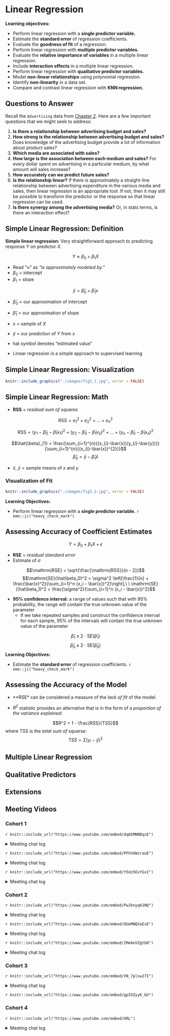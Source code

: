 # Linear Regression {#linear}

**Learning objectives:**

- Perform linear regression with a **single predictor variable.**
- Estimate the **standard error** of regression coefficients.
- Evaluate the **goodness of fit** of a regression.
- Perform linear regression with **multiple predictor variables.**
- Evaluate the **relative importance of variables** in a multiple linear regression.
- Include **interaction effects** in a multiple linear regression.
- Perform linear regression with **qualitative predictor variables.**
- Model **non-linear relationships** using polynomial regression.
- Identify **non-linearity** in a data set.
- Compare and contrast linear regression with **KNN regression.**

## Questions to Answer

Recall the `Advertising` data from [Chapter 2](#learning). Here are a few important questions that we might seek to address:

1. **Is there a relationship between advertising budget and sales?**
2. **How strong is the relationship between advertising budget and sales?** Does knowledge of the advertising budget provide a lot of information about product sales?
3. **Which media are associated with sales?**
4. **How large is the association between each medium and sales?** For every dollar spent on advertising in a particular medium, by what amount will sales increase? 
5. **How accurately can we predict future sales?**
6. **Is the relationship linear?** If there is approximately a straight-line relationship between advertising expenditure in the various media and sales, then linear regression is an appropriate tool. If not, then it may still be possible to transform the predictor or the response so that linear regression can be used.
7. **Is there synergy among the advertising media?** Or, in stats terms, is there an interaction effect?

## Simple Linear Regression: Definition

**Simple linear regression:** Very straightforward approach to predicting response $Y$ on predictor $X$.

$$Y \approx \beta_{0} + \beta_{1}X$$

- Read "$\approx$" as *"is approximately modeled by."*
- $\beta_{0}$ = intercept
- $\beta_{1}$ = slope

$$\hat{y} = \hat{\beta}_{0} + \hat{\beta}_{1}x$$

- $\hat{\beta}_{0}$ = our approximation of intercept
- $\hat{\beta}_{1}$ = our approximation of slope
- $x$ = sample of $X$
- $\hat{y}$ = our prediction of $Y$ from $x$
- hat symbol denotes "estimated value" 

- Linear regression is a simple approach to supervised learning

## Simple Linear Regression: Visualization

```r

knitr::include_graphics("./images/fig3_1.jpg", error = FALSE)
```

## Simple Linear Regression: Math

- **RSS** = *residual sum of squares*

$$\mathrm{RSS} = e^{2}_{1} + e^{2}_{2} + \ldots + e^{2}_{n}$$

$$\mathrm{RSS} = (y_{1} - \hat{\beta}_{0} - \hat{\beta}_{1}x_{1})^{2} + (y_{2} - \hat{\beta}_{0} - \hat{\beta}_{1}x_{2})^{2} + \ldots + (y_{n} - \hat{\beta}_{0} - \hat{\beta}_{1}x_{n})^{2}$$

$$\hat{\beta}_{1} = \frac{\sum_{i=1}^{n}{(x_{i}-\bar{x})(y_{i}-\bar{y})}}{\sum_{i=1}^{n}{(x_{i}-\bar{x})^{2}}}$$
$$\hat{\beta}_{0} = \bar{y} - \hat{\beta}_{1}\bar{x}$$

- $\bar{x}$, $\bar{y}$ = sample means of $x$ and $y$

### Visualization of Fit

```r

knitr::include_graphics("./images/fig3_2.jpg", error = FALSE)
```

**Learning Objectives:**

- Perform linear regression with a **single predictor variable.** `r emo::ji("heavy_check_mark")`

## Assessing Accuracy of Coefficient Estimates

$$Y = \beta_{0} + \beta_{1}X + \epsilon$$

- **RSE** = *residual standard error*
- Estimate of $\sigma$

$$\mathrm{RSE} = \sqrt{\frac{\mathrm{RSS}}{n - 2}}$$
$$\mathrm{SE}(\hat\beta_0)^2 = \sigma^2 \left[\frac{1}{n} + \frac{\bar{x}^2}{\sum_{i=1}^n (x_i - \bar{x})^2}\right],\ \ \mathrm{SE}(\hat\beta_1)^2 = \frac{\sigma^2}{\sum_{i=1}^n (x_i - \bar{x})^2}$$

- **95% confidence interval:** a range of values such that with 95% probability, the range will contain the true unknown value of the parameter
  - If we take repeated samples and construct the confidence interval for each sample, 95% of the intervals will contain the true unknown value of the parameter

$$\hat\beta_1 \pm 2\ \cdot \ \mathrm{SE}(\hat\beta_1)$$
$$\hat\beta_0 \pm 2\ \cdot \ \mathrm{SE}(\hat\beta_0)$$
**Learning Objectives:**

- Estimate the **standard error** of regression coefficients. `r emo::ji("heavy_check_mark")`

## Assessing the Accuracy of the Model

- **RSE* can be considered a measure of the *lack of fit* of the model. 

- *$R^2$* statistic provides an alternative that is in the form of a *proportion of the variance explained*:

$$R^2 = 1 - \frac{RSS}{TSS}$$
where TSS is the *total sum of squarse*:
$$TSS = \Sigma (y_i - \bar{y})^2$$

## Multiple Linear Regression

## Qualitative Predictors

## Extensions

## Meeting Videos

### Cohort 1

`r knitr::include_url("https://www.youtube.com/embed/dqA5MNNDqcE")`

<details>
<summary> Meeting chat log </summary>

```
00:07:48	A. S. Ghatpande:	Good morning
00:07:56	Daniel Lupercio:	Good morning everyone!
00:08:56	Kim Martin:	👋😁
00:10:32	Kim Martin:	If linear regression had a motto: "I contain multitudes!"
00:11:06	Raymond Balise:	+1 @Kim
00:15:43	Gianluca Pegoraro:	Is the “approximately modeled by” sign due to the existence of the irreducible error + reducible error?
00:15:45	Kim Martin:	Notation can be a surprisingly large barrier... and not hard to get over, when handled head-on.
00:16:18	Kim Martin:	@Gianluca I think the irreducible error is a given - even the 'true' function will suffer from irreducible error.
00:16:53	Gianluca Pegoraro:	Thanks everyone for the answer
00:16:56	Kim Martin:	God plays dice? ;)
00:18:08	Ryan Metcalf:	For the team, has anyone ever created the plot in Figure 3.1? The same that Jon is sharing?
00:18:10	Kim Martin:	Anyone know if there are any spaced repetition (eg AnkiDroid) cards for ISLR2 terms?
00:18:31	Kim Martin:	If not, should we create them?
00:18:59	Raymond Balise:	there is a package for that :)
00:19:07	Raymond Balise:	no idea what it is but there is one
00:19:39	Raymond Balise:	@ryan yep I have it somewhere
00:19:53	Raymond Balise:	will share it in the channel
00:20:21	collinberke:	I also have some resources as well, @Ryan Metcalf.
00:21:38	Kim Martin:	RSS seems worded strangely: wouldn't it make more sense to call it "sum of residual squares"?
00:22:01	Daniel Lupercio:	Some partial derivatives are used to find the minimization
00:22:05	jonathan.bratt:	Yeah, I think “SRS” or “SSR” would be easier to remember. :)
00:23:55	Kim Martin:	I think this might be a good walkthrough of the proof, if my notes are correct: https://www.khanacademy.org/math/statistics-probability/describing-relationships-quantitative-data/more-on-regression/v/proof-part-4-minimizing-squared-error-to-regression-line
00:28:12	Kaustav Sen:	is there any particular reason for doing (n-2) instead of n in the RSE formula?
00:28:34	jonathan.bratt:	something something degrees of freedom
00:28:38	Rahul T:	Might be related to Degree of freedom?
00:28:54	Rahul T:	We are estimating 2 beta params
00:29:22	Rahul T:	My guess not sure
00:29:33	Kaustav Sen:	ah.. makes sense.  thanks!
00:30:23	August:	I'm happy to read on
00:30:23	Kim Martin:	I'm struggling to keep up - life getting in the way... wouldn't say no to a go slow
00:30:53	Kim Martin:	What is more important: speed or solidity ;)
00:31:08	Raymond Balise:	I like your presentation would rather wait
00:31:57	A. S. Ghatpande:	sounds good, thanks
```
</details>

`r knitr::include_url("https://www.youtube.com/embed/PFhVGNzraoE")`

<details>
<summary> Meeting chat log </summary>

```
00:09:43	jonathan.bratt:	Is that Curious George as the Joker?
00:12:15	Kim Martin:	👋😁
00:13:58	Kim Martin:	Time to grab a coffee still?
00:14:08	SriRam:	Hi All, I missed the last class, may I know where we stopped the last time
00:14:50	Kim Martin:	Signup https://docs.google.com/spreadsheets/d/1_pIPi68R_FwpzK_uMCRSKen9gdQLBx4sN3uifL-g_Nw/edit?usp=sharing
00:27:20	Raymond Balise:	what was pluck() function?  why use it instead of pull()
00:28:01	SriRam:	May be revisit your code, I think values in the book are incorrect ? I may be wrong
00:31:35	SriRam:	Eq 3.14 vs table 3.1, I don’t get the same values
00:37:39	Keuntae Kim:	7.0325/0.4578 = 15.36...
00:38:16	Keuntae Kim:	The null hypothesis in this case is that the coefficient estimate is zero, which is not our expectation.
00:39:42	Keuntae Kim:	Ha - H0 / SE = t-value
00:46:59	Jon Harmon (jonthegeek):	"Akaike information criterion"
00:47:29	Jon Harmon (jonthegeek):	I was hoping to hear someone pronounce that 🙃
00:48:23	SriRam:	Thank you Kim, its the second value that seems incorrect 0.0475/0.0027
00:50:20	Rahul T:	Also allows to invert X’X
00:50:43	Rahul T:	I thought that was one of the reason
00:57:25	jonathan.bratt:	Who can say “heteroscedasticity” fast?
00:59:03	Kim Martin:	(good drinking game material, that)
00:59:39	Raymond Balise:	+1 Kim
01:00:58	Keuntae Kim:	The book does not mention about rule of thumbs for the VIF to evaluate the multicollinearity in the regression. What about your field?
01:02:04	Keuntae Kim:	Rule of thumbs for VIF to test collinearity when you create a linear regression model?
01:03:45	Raymond Balise:	I usually look in a SAS book at the office with a real formula…. but I think 5 is where you worry
01:04:35	Raymond Balise:	van Belle has a book on statistical rules of thumb that is another place to look
01:04:42	Keuntae Kim:	Someone says 2.5 or 3 and others also says 10.
01:05:00	Raymond Balise:	10 is a for sure you have a prolem
01:05:13	Keuntae Kim:	Got it.
01:05:24	Federica Gazzelloni:	can you share the github thing?
01:05:44	Raymond Balise:	If I see something over 5 I will drop variables and see how much the betas shift around
01:08:45	A. S. Ghatpande:	thanks August
```
</details>

`r knitr::include_url("https://www.youtube.com/embed/Y5dz5ExYGxI")`

<details>
<summary> Meeting chat log </summary>

```
00:04:59	Kim Martin:	👋😁
00:05:12	Mei Ling Soh:	Hihi!
00:21:08	August:	python plots work the saem way
00:21:13	August:	^same
00:21:14	Laura Rose:	yes
00:23:21	Laura Rose:	i agree
00:23:26	Daniel Lupercio:	Spot on
00:24:23	Federica Gazzelloni:	tidymodels
00:36:16	David Severski:	FYI, in zoom you can now share multiple apps at once by shift clicking on the window inside the share tray. 🙂
00:41:49	Mei Ling Soh:	I'm not following the tidymodels. Is there any introductory kind books for me to read on?
00:42:19	SriRam:	https://www.tidymodels.org/learn/
00:42:26	David Severski:	As a tidymodels convert, the real power comes when you are doing lots of different model types with different specifications and/or want to do tuning in a model-implementation independent fashion.
00:43:22	A. S. Ghatpande:	ISLR is much heavier lift than tidymodels
00:44:38	SriRam:	I prefer tidy style as it allows dplyr with it, I find dplyr easy to handle data
00:46:46	Federica Gazzelloni:	is there any difference in fitting interaction terms between classical model and tidymodels?
00:49:39	Daniel Lupercio:	The interaction being that the variables are multiplied?
00:49:50	SriRam:	I am getting a feeling that this (tidy) steps is like ggplot, adding layers to core model
00:50:13	Ryan Metcalf:	@SriRam, I would agree!
00:50:44	David Severski:	I’ve never found a complete reference to all the special operators within R model formulas… Anyone got one? Interaction, I(), power, multiplicity, etc...
00:50:59	Jon Harmon (jonthegeek):	step_interact(terms = ~ body_mass_g:starts_with("species"))
00:53:32	Federica Gazzelloni:	in general the use of step_interact is with all predictors, but in particular case you might need to choose just one or two predictors
00:54:31	SriRam:	I was also confused with the colon :  and the word “step”, I thought, this was stepwise regression with all predictors
00:55:19	Mei Ling Soh:	Me too. I was thinking about the stepwise regression
00:56:40	Daniel Lupercio:	Execersie 10 seems like a good start
01:02:02	SriRam:	parsnip is by max ? So if I wish, I can do these exercises using parsnip ? I believe there is also a book by max….. predictive models something???
01:05:52	David Severski:	Parsnip is part of the overall tidymodels ecosystem, but Max and the team. The tidymodels books and learning references earlier in the chat cover parsnip.
01:07:34	David Severski:	Oh dear, I never got the caret -> parsnip transition. Total Dad joke. 😛
01:07:57	SriRam:	😀
01:07:58	jonathan.bratt:	Yeah, it’s painfully clever :)
01:08:06	Laura Rose:	yeah i didn't get that either. good dad joke tho
01:08:34	David Severski:	There are three problems in computer science. Naming things and counting. ;)
01:08:39	SriRam:	So what is the latest, so I train myself in that :(
01:09:29	David Severski:	Tidymodels: parsnip + recipes + tuning + …
01:09:42	David Severski:	tidyverse: dplyr + ggplot + forcats + …
01:10:15	David Severski:	Both have metapackages that load the commonly used bits: library(tidymodels) and or library(tidyverse)
01:10:30	SriRam:	So my caret book becomes a paper weight ? :( :(
01:10:47	David Severski:	Caret is still supported, but will no longer get new features.
01:10:56	SriRam:	Oke
01:11:24	Federica Gazzelloni:	it depends if you need to set different parameters to your model, otherwise that is still to use
01:13:20	SriRam:	Time to catch up on chapters !!
01:13:47	Kim Martin:	😐
01:14:01	Federica Gazzelloni:	thanks
```
</details>

### Cohort 2

`r knitr::include_url("https://www.youtube.com/embed/PwJknyq61NQ")`

<details>
<summary> Meeting chat log </summary>
```
00:54:05	Ricardo Serrano:	https://github.com/rserran/melbourne_housing_kaggle
01:12:29	Michael Haugen:	So what do you do instead of p values?
```
</details>

`r knitr::include_url("https://www.youtube.com/embed/OUeMNQVaEvE")`

<details>
<summary> Meeting chat log </summary>
```
00:15:30	Ricardo Serrano:	https://github.com/rserran/melbourne_housing_kaggle
00:26:23	Jim Gruman:	😃 cool - TIL about `ggpubr` - thanks
00:32:04	jlsmith3:	Very cool!
01:03:46	Jim Gruman:	sounds great. thank you Ricardo!
01:06:45	Michael Haugen:	https://docs.google.com/spreadsheets/d/1bqZ5EO_ilCDsCuSr5N0MRJqGFj-Sy0fVRrt5Mw21p48/edit#gid=0
01:06:48	Michael Haugen:	Sign up
01:06:57	jlsmith3:	Thanks for the link!
```
</details>

`r knitr::include_url("https://www.youtube.com/embed/IMeAnVZgtb8")`

<details>
<summary> Meeting chat log </summary>
```
00:24:30	Ricardo Serrano:	https://github.com/rserran/melbourne_housing_kaggle
00:24:39	Federica Gazzelloni:	thanks
00:59:01	Jim Gruman:	tidy(x, conf.int = FALSE, conf.level = 0.95, exponentiate = FALSE, ...)  the exponentiate = TRUE will back out of the log to give just the odds
00:59:04	Anna-Leigh Brown:	https://www.wolframalpha.com/input/?i=logistic+function
01:06:46	Jim Gruman:	I will always question the glm breakpoint of 0.5, A good discussion for offline of a means of adjustment here: https://towardsdatascience.com/bank-customer-churn-with-tidymodels-part-2-decision-threshold-analysis-c658845ef1f
01:07:22	Jim Gruman:	thank you Michael !
01:09:39	jlsmith3:	Thank you, Michael!
01:09:44	Ricardo Serrano:	Thanks, Michael!
```
</details>

### Cohort 3

`r knitr::include_url("https://www.youtube.com/embed/VN_7plsw27I")`

<details>
<summary> Meeting chat log </summary>

```
00:12:38	Rose Hartman:	I think the edx videos are recorded by the authors, right?
00:12:39	Rahul:	https://www.youtube.com/playlist?list=PLOg0ngHtcqbPTlZzRHA2ocQZqB1D_qZ5V
00:50:26	Mei Ling Soh:	https://onmee.github.io/ISLR-Solutions/
01:02:13	Rose Hartman:	Yeah, this was great! Thanks!
```
</details>

`r knitr::include_url("https://www.youtube.com/embed/gpIOZyyK_bU")`

### Cohort 4

`r knitr::include_url("https://www.youtube.com/embed/URL")`

<details>
<summary> Meeting chat log </summary>

```
ADD LOG HERE
```
</details>
